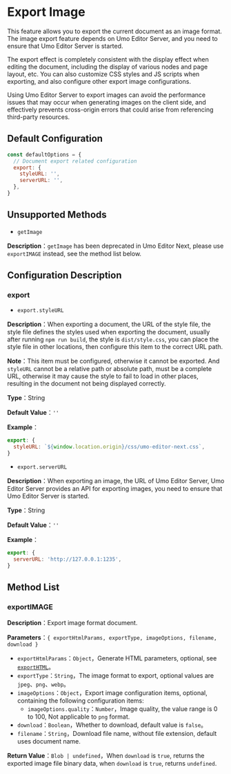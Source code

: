 # Export Image

This feature allows you to export the current document as an image format. The image export feature depends on Umo Editor Server, and you need to ensure that Umo Editor Server is started.

The export effect is completely consistent with the display effect when editing the document, including the display of various nodes and page layout, etc. You can also customize CSS styles and JS scripts when exporting, and also configure other export image configurations.

Using Umo Editor Server to export images can avoid the performance issues that may occur when generating images on the client side, and effectively prevents cross-origin errors that could arise from referencing third-party resources.

## Default Configuration

``` js
const defaultOptions = {
  // Document export related configuration
  export: {
    styleURL: '',
    serverURL: '',
  },
}
```

## Unsupported Methods

- `getImage`

**Description**：`getImage` has been deprecated in Umo Editor Next, please use `exportIMAGE` instead, see the method list below.

## Configuration Description

### export

- `export.styleURL`

**Description**：When exporting a document, the URL of the style file, the style file defines the styles used when exporting the document, usually after running `npm run build`, the style is `dist/style.css`, you can place the style file in other locations, then configure this item to the correct URL path.

**Note**：This item must be configured, otherwise it cannot be exported. And `styleURL` cannot be a relative path or absolute path, must be a complete URL, otherwise it may cause the style to fail to load in other places, resulting in the document not being displayed correctly.

**Type**：String

**Default Value**：`''`

**Example**：

``` js
export: {
  styleURL: `${window.location.origin}/css/umo-editor-next.css`,
}
```

- `export.serverURL`

**Description**：When exporting an image, the URL of Umo Editor Server, Umo Editor Server provides an API for exporting images, you need to ensure that Umo Editor Server is started.

**Type**：String

**Default Value**：`''`

**Example**：

``` js
export: {
  serverURL: 'http://127.0.0.1:1235',
}
```

## Method List

### exportIMAGE

**Description**：Export image format document.

**Parameters**：`{ exportHtmlParams, exportType, imageOptions, filename, download }`

- `exportHtmlParams`：`Object`，Generate HTML parameters, optional, see [`exportHTML`](./export-html#exporthtml)。
- `exportType`：`String`，The image format to export, optional values are `jpeg`、`png`、`webp`。
- `imageOptions`：`Object`，Export image configuration items, optional, containing the following configuration items:
  - `imageOptions.quality`：`Number`，Image quality, the value range is 0 to 100, Not applicable to `png` format.
- `download`：`Boolean`，Whether to download, default value is `false`。
- `filename`：`String`，Download file name, without file extension, default uses document name.

**Return Value**：`Blob | undefined`，When `download` is `true`, returns the exported image file binary data, when `download` is `true`, returns `undefined`.
